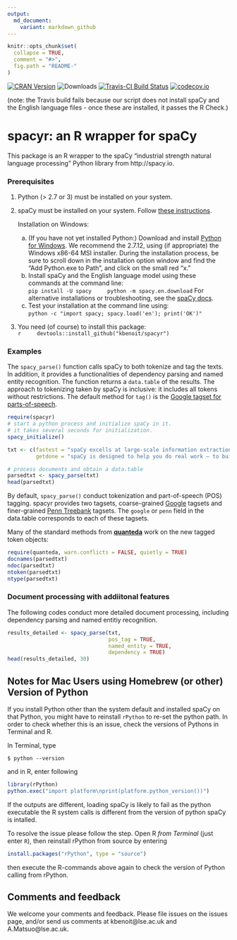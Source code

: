 ```yaml
---
output:
  md_document:
    variant: markdown_github
---
```


```r
knitr::opts_chunk$set(
  collapse = TRUE,
  comment = "#>",
  fig.path = "README-"
)
```

[![CRAN Version](http://www.r-pkg.org/badges/version/spacyr)](http://cran.r-project.org/package=spacyr) ![Downloads](http://cranlogs.r-pkg.org/badges/spacyr) [![Travis-CI Build Status](https://travis-ci.org/kbenoit/spacyr.svg?branch=master)](https://travis-ci.org/kbenoit/spacyr) [![codecov.io](https://codecov.io/github/kbenoit/spacyr/spacyr.svg?branch=master)](https://codecov.io/github/kbenoit/spacyr/coverage.svg?branch=master)

(note: the Travis build fails because our script does not install spaCy and the English language files - once these are installed, it passes the R Check.)

# spacyr: an R wrapper for spaCy

This package is an R wrapper to the spaCy "industrial strength natural language processing" Python library from http://spacy.io.

### Prerequisites

1.  Python (> 2.7 or 3) must be installed on your system.  

2.  spaCy must be installed on your system.  Follow [these instructions](http://spacy.io/docs/). 

    Installation on Windows:  
    a)  (If you have not yet installed Python:)  Download and install [Python for Windows](https://www.python.org/downloads/windows/).  We recommend the 2.7.12, using (if appropriate) the Windows x86-64 MSI installer.  During the installation process, be sure to scroll down in the installation option window and find the "Add Python.exe to Path", and click on the small red "x."  
    b)  Install spaCy and the English language model using these commands at the command line:  
        ```
        pip install -U spacy
        python -m spacy.en.download
        ```
        For alternative installations or troubleshooting, see the [spaCy docs](https://spacy.io/docs/).  
    c)  Test your installation at the command line using:  
        ```
        python -c "import spacy; spacy.load('en'); print('OK')"
        ```

3.  You need (of course) to install this package:  
    ```r
    devtools::install_github("kbenoit/spacyr")
    ```


### Examples

The `spacy_parse()` function calls spaCy to both tokenize and tag the texts. In addition, it provides a functionalities of dependency parsing and named entity recognition. The function returns a `data.table` of the results. The approach to tokenizing taken by spaCy is inclusive: it includes all tokens without restrictions.  The default method for `tag()` is the [Google tagset for parts-of-speech](https://github.com/slavpetrov/universal-pos-tags).

```r
require(spacyr)
# start a python process and initialize spaCy in it.
# it takes several seconds for initialization.
spacy_initialize()

txt <- c(fastest = "spaCy excells at large-scale information extraction tasks. It is written from the ground up in carefully memory-managed Cython. Independent research has confirmed that spaCy is the fastest in the world. If your application needs to process entire web dumps, spaCy is the library you want to be using.",
         getdone = "spaCy is designed to help you do real work — to build real products, or gather real insights. The library respects your time, and tries to avoid wasting it. It is easy to install, and its API is simple and productive. I like to think of spaCy as the Ruby on Rails of Natural Language Processing.")

# process documents and obtain a data.table
parsedtxt <- spacy_parse(txt)
head(parsedtxt)
```

By default, `spacy_parse()` conduct tokenization and part-of-speech (POS) tagging. spacyr provides two tagsets, coarse-grained [Google](https://github.com/slavpetrov/universal-pos-tags) tagsets and finer-grained [Penn Treebank](https://www.ling.upenn.edu/courses/Fall_2003/ling001/penn_treebank_pos.html) tagsets. The `google` or `penn` field in the data.table corresponds to each of these tagsets.


Many of the standard methods from [**quanteda**](http://githiub.com/kbenoit/quanteda) work on the new tagged token objects:
```r
require(quanteda, warn.conflicts = FALSE, quietly = TRUE)
docnames(parsedtxt)
ndoc(parsedtxt)
ntoken(parsedtxt)
ntype(parsedtxt)
```

### Document processing with addiitonal features

The following codes conduct more detailed document processing, including dependency parsing and named entitiy recognition.

```r
results_detailed <- spacy_parse(txt,
                                pos_tag = TRUE,
                                named_entity = TRUE,
                                dependency = TRUE)
head(results_detailed, 30)
```



## Notes for Mac Users using Homebrew (or other) Version of Python

If you install Python other than the system default and installed spaCy on that Python, you might have to reinstall `rPython` to re-set the python path. In order to check whether this is an issue, check the versions of Pythons in Terminal and R. 

In Terminal, type
```
$ python --version
```
and in R, enter following
```r
library(rPython)
python.exec("import platform\nprint(platform.python_version())")
```
If the outputs are different, loading spaCy is likely to fail as the python executable the R system calls is different from the version of python spaCy is intalled.

To resolve the issue please follow the step. Open R *from Terminal* (just enter `R`), then reinstall rPython from source by entering
```r
install.packages("rPython", type = "source")
```
then execute the R-commands above again to check the version of Python calling from rPython.



## Comments and feedback

We welcome your comments and feedback.  Please file issues on the issues page, and/or send us comments at kbenoit@lse.ac.uk and A.Matsuo@lse.ac.uk.



